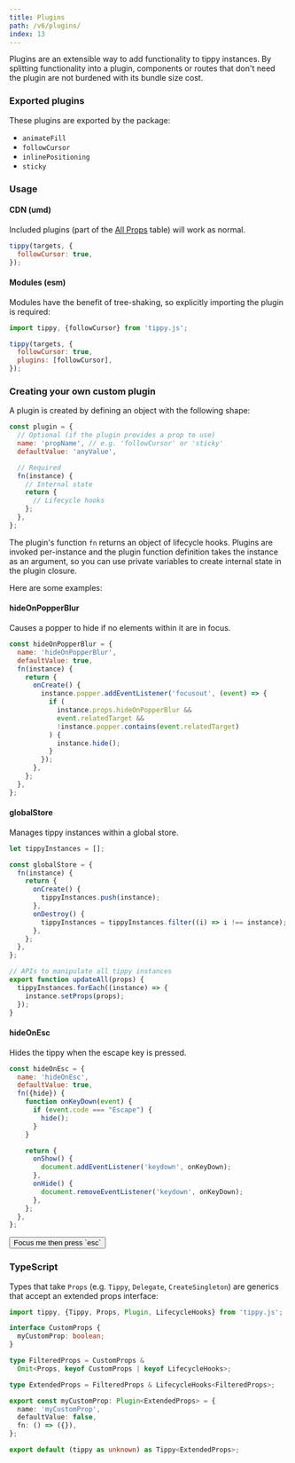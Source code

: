 ```yaml
---
title: Plugins
path: /v6/plugins/
index: 13
---
```


Plugins are an extensible way to add functionality to tippy instances. By
splitting functionality into a plugin, components or routes that don't need the
plugin are not burdened with its bundle size cost.

### Exported plugins

These plugins are exported by the package:

- `animateFill`
- `followCursor`
- `inlinePositioning`
- `sticky`

### Usage

#### CDN (umd)

Included plugins (part of the [All Props](/all-props/) table) will work as
normal.

```js
tippy(targets, {
  followCursor: true,
});
```

#### Modules (esm)

Modules have the benefit of tree-shaking, so explicitly importing the plugin is
required:

```js
import tippy, {followCursor} from 'tippy.js';

tippy(targets, {
  followCursor: true,
  plugins: [followCursor],
});
```

### Creating your own custom plugin

A plugin is created by defining an object with the following shape:

```js
const plugin = {
  // Optional (if the plugin provides a prop to use)
  name: 'propName', // e.g. 'followCursor' or 'sticky'
  defaultValue: 'anyValue',

  // Required
  fn(instance) {
    // Internal state
    return {
      // Lifecycle hooks
    };
  },
};
```

The plugin's function `fn` returns an object of lifecycle hooks. Plugins are
invoked per-instance and the plugin function definition takes the instance as an
argument, so you can use private variables to create internal state in the
plugin closure.

Here are some examples:

#### hideOnPopperBlur

Causes a popper to hide if no elements within it are in focus.

```js
const hideOnPopperBlur = {
  name: 'hideOnPopperBlur',
  defaultValue: true,
  fn(instance) {
    return {
      onCreate() {
        instance.popper.addEventListener('focusout', (event) => {
          if (
            instance.props.hideOnPopperBlur &&
            event.relatedTarget &&
            !instance.popper.contains(event.relatedTarget)
          ) {
            instance.hide();
          }
        });
      },
    };
  },
};
```

#### globalStore

Manages tippy instances within a global store.

```js
let tippyInstances = [];

const globalStore = {
  fn(instance) {
    return {
      onCreate() {
        tippyInstances.push(instance);
      },
      onDestroy() {
        tippyInstances = tippyInstances.filter((i) => i !== instance);
      },
    };
  },
};

// APIs to manipulate all tippy instances
export function updateAll(props) {
  tippyInstances.forEach((instance) => {
    instance.setProps(props);
  });
}
```

#### hideOnEsc

Hides the tippy when the escape key is pressed.

```js
const hideOnEsc = {
  name: 'hideOnEsc',
  defaultValue: true,
  fn({hide}) {
    function onKeyDown(event) {
      if (event.code === "Escape") {
        hide();
      }
    }

    return {
      onShow() {
        document.addEventListener('keydown', onKeyDown);
      },
      onHide() {
        document.removeEventListener('keydown', onKeyDown);
      },
    };
  },
};
```

<Demo>
  <Tippy hideOnEsc>
    <Button>Focus me then press `esc`</Button>
  </Tippy>
</Demo>

### TypeScript

Types that take `Props` (e.g. `Tippy`, `Delegate`, `CreateSingleton`) are
generics that accept an extended props interface:

```ts
import tippy, {Tippy, Props, Plugin, LifecycleHooks} from 'tippy.js';

interface CustomProps {
  myCustomProp: boolean;
}

type FilteredProps = CustomProps &
  Omit<Props, keyof CustomProps | keyof LifecycleHooks>;

type ExtendedProps = FilteredProps & LifecycleHooks<FilteredProps>;

export const myCustomProp: Plugin<ExtendedProps> = {
  name: 'myCustomProp',
  defaultValue: false,
  fn: () => ({}),
};

export default (tippy as unknown) as Tippy<ExtendedProps>;
```
